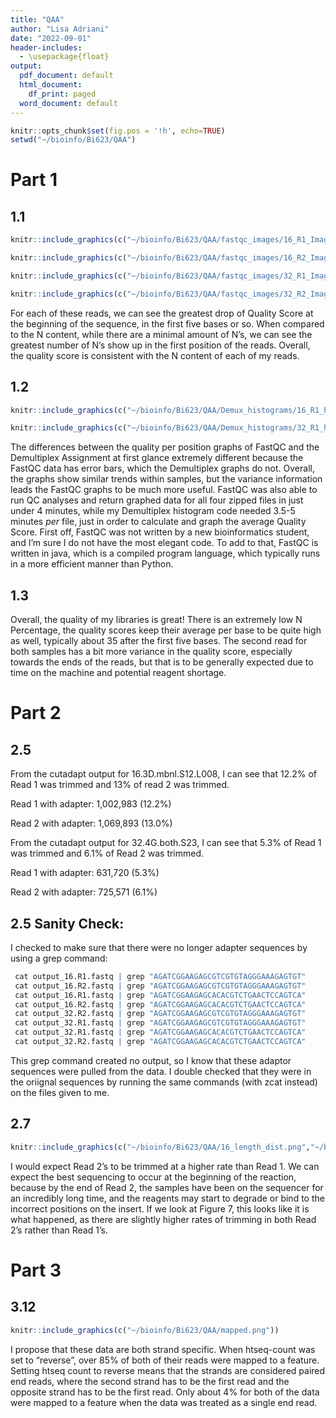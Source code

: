 ```yaml
---
title: "QAA"
author: "Lisa Adriani"
date: "2022-09-01"
header-includes:
  - \usepackage{float}
output:
  pdf_document: default
  html_document:
    df_print: paged
  word_document: default
---
```

```r
knitr::opts_chunk$set(fig.pos = '!h', echo=TRUE)
setwd("~/bioinfo/Bi623/QAA")
```

# Part 1 

## 1.1 

```r
knitr::include_graphics(c("~/bioinfo/Bi623/QAA/fastqc_images/16_R1_Images/per_base_quality.png","~/bioinfo/Bi623/QAA/fastqc_images/16_R1_Images/16_R1_per_base_n_content.png"))
```
```r
knitr::include_graphics(c("~/bioinfo/Bi623/QAA/fastqc_images/16_R2_Images/per_base_quality.png","~/bioinfo/Bi623/QAA/fastqc_images/16_R2_Images/per_base_n_content.png"))
```
```r
knitr::include_graphics(c("~/bioinfo/Bi623/QAA/fastqc_images/32_R1_Images/per_base_quality.png","~/bioinfo/Bi623/QAA/fastqc_images/32_R1_Images/per_base_n_content.png"))
```
```r
knitr::include_graphics(c("~/bioinfo/Bi623/QAA/fastqc_images/32_R2_Images/per_base_quality.png","~/bioinfo/Bi623/QAA/fastqc_images/32_R2_Images/per_base_n_content.png"))
```



For each of these reads, we can see the greatest drop of Quality Score at the beginning of the sequence, in the first five bases or so. When compared to the N content, while there are a minimal amount of N's, we can see the greatest number of N's show up in the first position of the reads. Overall, the quality score is consistent with the N content of each of my reads.


## 1.2
```r
knitr::include_graphics(c("~/bioinfo/Bi623/QAA/Demux_histograms/16_R1_hist.png","~/bioinfo/Bi623/QAA/Demux_histograms/16_R2_hist.png"))
```
```r
knitr::include_graphics(c("~/bioinfo/Bi623/QAA/Demux_histograms/32_R1_hist.png","~/bioinfo/Bi623/QAA/Demux_histograms/32_R2_hist.png"))
```

The differences between the quality per position graphs of FastQC and the Demultiplex Assignment at first glance extremely different because the FastQC data has error bars, which the Demultiplex graphs do not. Overall, the graphs show similar trends within samples, but the variance information leads the FastQC graphs to be much more useful. FastQC was also able to run QC analyses and return graphed data for all four zipped files in just under 4 minutes, while my Demultiplex histogram code needed 3.5-5 minutes *per* file, just in order to calculate and graph the average Quality Score. First off, FastQC was not written by a new bioinformatics student, and I'm sure I do not have the most elegant code. To add to that, FastQC is written in java, which is a compiled program language, which typically runs in a more efficient manner than Python. 

## 1.3

Overall, the quality of my libraries is great! There is an extremely low N Percentage, the quality scores keep their average per base to be quite high as well, typically about 35 after the first five bases. The second read for both samples has a bit more variance in the quality score, especially towards the ends of the reads, but that is to be generally expected due to time on the machine and potential reagent shortage. 


# Part 2 

## 2.5 

From the cutadapt output for 16.3D.mbnl.S12.L008, I can see that 12.2% of Read 1 was trimmed and 13% of read 2 was trimmed. 

  Read 1 with adapter:               1,002,983 (12.2%)
  
  Read 2 with adapter:               1,069,893 (13.0%)


From the cutadapt output for 32.4G.both.S23, I can see that 5.3% of Read 1 was trimmed and 6.1% of Read 2 was trimmed. 

  Read 1 with adapter:                 631,720 (5.3%)
  
  Read 2 with adapter:                 725,571 (6.1%)
  
## 2.5 Sanity Check: 
  I checked to make sure that there were no longer adapter sequences by using a grep command: 
  
```r
 cat output_16.R1.fastq | grep "AGATCGGAAGAGCGTCGTGTAGGGAAAGAGTGT"
 cat output_16.R2.fastq | grep "AGATCGGAAGAGCGTCGTGTAGGGAAAGAGTGT"
 cat output_16.R1.fastq | grep "AGATCGGAAGAGCACACGTCTGAACTCCAGTCA"
 cat output_16.R2.fastq | grep "AGATCGGAAGAGCACACGTCTGAACTCCAGTCA"
 cat output_32.R2.fastq | grep "AGATCGGAAGAGCGTCGTGTAGGGAAAGAGTGT"
 cat output_32.R1.fastq | grep "AGATCGGAAGAGCGTCGTGTAGGGAAAGAGTGT"
 cat output_32.R1.fastq | grep "AGATCGGAAGAGCACACGTCTGAACTCCAGTCA"
 cat output_32.R2.fastq | grep "AGATCGGAAGAGCACACGTCTGAACTCCAGTCA"
```
This grep command created no output, so I know that these adaptor sequences were pulled from the data. I double checked that they were in the oriignal sequences by running the same commands (with zcat instead) on the files given to me. 

## 2.7 
```r
knitr::include_graphics(c("~/bioinfo/Bi623/QAA/16_length_dist.png","~/bioinfo/Bi623/QAA/32_length_dist.png"))
```

I would expect Read 2's to be trimmed at a higher rate than Read 1. We can expect the best sequencing to occur at the beginning of the reaction, because by the end of Read 2, the samples have been on the sequencer for an incredibly long time, and the reagents may start to degrade or bind to the incorrect positions on the insert. If we look at Figure 7, this looks like it is what happened, as there are slightly higher rates of trimming in both Read 2's rather than Read 1's. 


# Part 3

## 3.12 

```r
knitr::include_graphics(c("~/bioinfo/Bi623/QAA/mapped.png"))
```

I propose that these data are both strand specific. When htseq-count was set to "reverse", over 85% of both of their reads were mapped to a feature. Setting htseq count to reverse means that the strands are considered paired end reads, where the second strand has to be the first read and the opposite strand has to be the first read. Only about 4% for both of the data were mapped to a feature when the data was treated as a single end read. 
